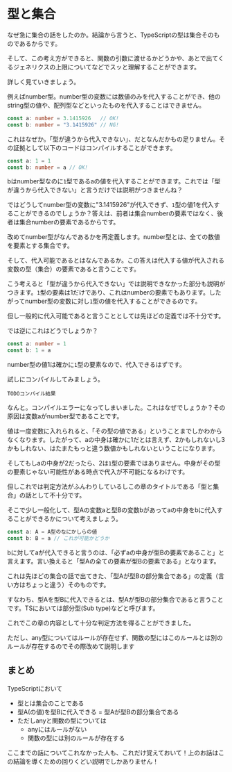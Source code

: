 # 型と集合

なぜ急に集合の話をしたのか。結論から言うと、TypeScriptの型は集合そのものであるからです。

そして、この考え方ができると、関数の引数に渡せるかどうかや、あとで出てくるジェネリクスの上限についてなどでスッと理解することができます。

詳しく見ていきましょう。

例えばnumber型。number型の変数には数値のみを代入することができ、他のstring型の値や、配列型などといったものを代入することはできません。

```typescript
const a: number = 3.1415926   // OK!
const b: number = "3.1415926" // NG!
```

これはなぜか。「型が違うから代入できない」、だとなんだかもの足りません。その証拠として以下のコードはコンパイルすることができます。

```typescript
const a: 1 = 1
const b: number = a // OK!
```

bはnumber型なのに`1`型であるaの値を代入することができます。これでは「型が違うから代入できない」と言うだけでは説明がつきませんね？

ではどうしてnumber型の変数に"3.1415926"が代入できず、`1`型の値1を代入することができるのでしょうか？答えは、前者は集合numberの要素ではなく、後者は集合numberの要素であるからです。

改めてnumber型がなんであるかを再定義します。number型とは、全ての数値を要素とする集合です。

そして、代入可能であるとはなんであるか。この答えは代入する値が代入される変数の型（集合）の要素であると言うことです。

こう考えると「型が違うから代入できない」では説明できなかった部分も説明がつきます。`1`型の要素は1だけであり、これはnumberの要素でもあります。したがってnumber型の変数に対し`1`型の値を代入することができるのです。

但し一般的に代入可能であると言うこととしては先ほどの定義では不十分です。

では逆にこれはどうでしょうか？

```typescript
const a: number = 1
const b: 1 = a
```
number型の値1は確かに`1`型の要素なので、代入できるはずです。

試しにコンパイルしてみましょう。

```
TODOコンパイル結果
```

なんと。コンパイルエラーになってしまいました。これはなぜでしょうか？その原因は変数aがnumber型であることです。

値は一度変数に入れられると、「その型の値である」ということまでしかわからなくなります。したがって、aの中身は確かに1だとは言えず、2かもしれないし3かもしれない、はたまたもっと違う数値かもしれないということになります。

そしてもしaの中身が2だったら、2は`1`型の要素ではありません。中身がその型の要素じゃない可能性がある時点で代入が不可能になるわけです。

但しこれでは判定方法がふんわりしているしこの章のタイトルである「型と集合」の話として不十分です。

そこで少し一般化して、型Aの変数aと型Bの変数bがあってaの中身をbに代入することができるかについて考えましょう。

```typescript
const a: A = A型のなにかしらの値
const b: B = a // これが可能かどうか
```

bに対してaが代入できると言うのは、「必ずaの中身が型Bの要素であること」と言えます。言い換えると「型Aの全ての要素が型Bの要素である」となります。

これは先ほどの集合の話で出てきた、「型Aが型Bの部分集合である」の定義（言い方はちょっと違う）そのものです。

すなわち、型Aを型Bに代入できるとは、型Aが型Bの部分集合であると言うことです。TSにおいては部分型(Sub type)などと呼びます。

これでこの章の内容として十分な判定方法を得ることができました。

ただし、any型についてはルールが存在せず、関数の型にはこのルールとは別のルールが存在するのでその際改めて説明します

## まとめ

TypeScriptにおいて

- 型とは集合のことである
- 型A(の値)を型Bに代入できる = 型Aが型Bの部分集合である
- ただしanyと関数の型については
    - anyにはルールがない
    - 関数の型には別のルールが存在する

ここまでの話についてこれなかった人も、これだけ覚えておいて！上のお話はこの結論を導くための回りくどい説明でしかありません！

